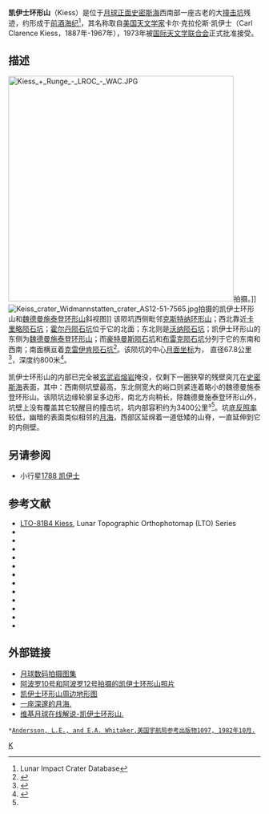 {{lunar crater data
 | image     = Keiss crater Widmannstatten crater AS17-M-2834.jpg

 | caption   = {{longitem|[[阿波罗17号|阿波罗17号]]测绘相机拍摄的凯伊士环形山(中间)和[[魏德曼施泰登环形山|魏德曼施泰登环形山]](右上)|style=padding: 5px 0; line-height: 1.3em;}}
 | latitude  = 6.41
 | N_or_S    = S
 | longitude = 84.11
 | E_or_W    = E
 | diameter  = 67.8公里
 | depth     =800米
 | colong    = 277
 | eponym    ="卡尔·克拉伦斯·凯伊士
}}
'''凯伊士环形山'''（Kiess）是位于[[月球正面|月球正面]][[史密斯海|史密斯海]]西南部一座古老的大[[撞击坑|撞击坑]]残迹，约形成于[[前酒海纪|前酒海纪]]<ref name=LICD>Lunar Impact Crater Database</ref>，其名称取自[[美国|美国]][[天文学家|天文学家]]卡尔·克拉伦斯·凯伊士（Carl Clarence Kiess，1887年-1967年），1973年被[[国际天文学联合会|国际天文学联合会]]正式批准接受。

==描述==
[[Image:Kiess_+_Runge_-_LROC_-_WAC.JPG|450px]]拍摄。]]
[[Image:Keiss_crater_Widmannstatten_crater_AS12-51-7565.jpg|thumb]]拍摄的凯伊士环形山和[[魏德曼施泰登环形山|魏德曼施泰登环形山]]斜视图]]
该陨坑西侧毗邻[[克斯特纳环形山|克斯特纳环形山]]；西北靠近[[卡里略陨石坑|卡里略陨石坑]]；[[霍尔丹陨石坑|霍尔丹陨石坑]]位于它的北面；东北则是[[沃纳陨石坑|沃纳陨石坑]]；凯伊士环形山的东侧为[[魏德曼施泰登环形山|魏德曼施泰登环形山]]；而[[豪特曼斯陨石坑|豪特曼斯陨石坑]]和[[布雷克陨石坑|布雷克陨石坑]]分列于它的东南和西南；南面横亘着[[克雷伊肯陨石坑|克雷伊肯陨石坑]]<ref>{{Cite web |url=http://planetarynames.wr.usgs.gov/images/Lunar/lac_81_lo.pdf |title=Crater Kiess on the LAC-81 map |accessdate=2016-08-17 |archive-date=2013-02-20 |archive-url=https://web.archive.org/web/20130220184629/http://planetarynames.wr.usgs.gov/images/Lunar/lac_81_lo.pdf |dead-url=no }}</ref>。该陨坑的中心[[月面坐标|月面坐标]]为{{Coord|6.41|S|84.11|E|globe:Moon|nogoogle=1|noosm=1}}，
直径67.8公里<ref name="IAU">{{Cite web |url=http://planetarynames.wr.usgs.gov/Feature/3026 |title=Directory of the International Astronomical Union |accessdate=2016-08-17 |archive-date=2015-12-15 |archive-url=https://web.archive.org/web/20151215070355/http://planetarynames.wr.usgs.gov/Feature/3026 |dead-url=no }}</ref>，深度约800米<ref>{{Cite web |url=http://fisherka.csolutionshosting.net/astronote/plan/craterdepth/html/CraterDepthFeatureNameWestfall.html |title=John E. Westfall's Atlas of the Lunar Terminator, Cambridge Univ. Press (2000) |accessdate=2016-08-17 |archive-date=2014-12-18 |archive-url=https://archive.today/20141218234310/http://fisherka.csolutionshosting.net/astronote/plan/craterdepth/html/CraterDepthFeatureNameWestfall.html |dead-url=no }}</ref>。

凯伊士环形山的内部已完全被[[玄武岩|玄武岩]][[熔岩|熔岩]]掩没，仅剩下一圈狭窄的残壁突兀在[[史密斯海|史密斯海]]表面，其中：西南侧坑壁最高，东北侧宽大的峪口则紧连着略小的魏德曼施泰登环形山。该陨坑边缘轮廓呈多边形，南北方向稍长，除魏德曼施泰登环形山外，坑壁上没有覆盖其它较醒目的撞击坑，坑内部容积约为3400公里³<ref name="LICD"/>。坑底[[反照率|反照率]]较低，幽暗的表面类似相邻的[[月海|月海]]，西部区延绵着一道低矮的山脊，一直延伸到它的内侧壁。

==另请参阅==
* 小行星[[小行星1788|1788 凯伊士]]

==参考文献==
{{Reflist}}
{{refbegin}}
* [http://www.lpi.usra.edu/resources/mapcatalog/LTO/lto81b4_1/ LTO-81B4 Kiess]{{Wayback|url=http://www.lpi.usra.edu/resources/mapcatalog/LTO/lto81b4_1/ |date=20170106102320 }}, Lunar Topographic Orthophotomap (LTO) Series
* {{cite book
  | last1 = Andersson
  | first1 = L. E.
  | last2 = Whitaker
  | first2 = E. A.
  | authorlink2 = Ewen Whitaker
  | date = 1982
  | title = [[NASA|NASA]] Catalogue of Lunar Nomenclature
  | publisher = NASA RP-1097
  | ref = harv
  }}
* {{cite web
  | last = Blue
  | first = Jennifer
  | date = July 25, 2007
  | title = Gazetteer of Planetary Nomenclature
  | publisher = [[United_States_Geological_Survey|USGS]]
  | url = http://planetarynames.wr.usgs.gov/
  | accessdate = 2007-08-05
  | ref = harv
  | archive-date = 2012-04-08
  | archive-url = https://www.webcitation.org/66mXDr4G9?url=http://planetarynames.wr.usgs.gov/
  | dead-url = no
  }}
* {{cite book
  | last1 = Bussey
  | first1 = B.
  | authorlink1 = Ben Bussey
  | last2 = Spudis
  | first2 = P.
  | authorlink2 = Paul Spudis
  | date = 2004
  | title = The Clementine Atlas of the Moon
  | publisher = Cambridge University Press
  | location = New York
  | isbn = 978-0-521-81528-4
  | ref = harv
  }}
* {{cite book
  | last1 = Cocks
  | first1 = Elijah E.
  | last2 = Cocks
  | first2 = Josiah C.
  | date = 1995
  | title = Who's Who on the Moon: A Biographical Dictionary of Lunar Nomenclature
  | url = https://archive.org/details/isbn_9780936389271
  | publisher = Tudor Publishers
  | isbn = 978-0-936389-27-1
  | ref = harv
  }}
* {{cite web
  | last = McDowell
  | first = Jonathan
  | date = July 15, 2007
  | url = http://host.planet4589.org/astro/lunar/
  | title = Lunar Nomenclature
  | publisher = Jonathan's Space Report
  | accessdate = 2007-10-24
  | ref = harv
  | archive-date = 2012-05-26
  | archive-url = https://www.webcitation.org/67wcYNfK3?url=http://host.planet4589.org/astro/lunar/
  | dead-url = no
  }}
* {{cite journal| last1 = Menzel| first1 = D. H.| last2 = Minnaert| first2 = M.| last3 = Levin| first3 = B.| last4 = Dollfus| first4 = A.| last5 = Bell| first5 = B.| title = Report on Lunar Nomenclature by the Working Group of Commission 17 of the IAU| doi = 10.1007/BF00171763| journal = Space Science Reviews| volume = 12| issue = 2| pages = 136–186| date = 1971| bibcode = 1971SSRv...12..136M| ref = harv}}
* {{cite book
  | first = Patrick
  | last = Moore
  | authorlink = Patrick Moore
  | date = 2001
  | title = On the Moon
  | url = https://archive.org/details/patrickmooreonmo00patr
  | publisher = Sterling Publishing Co.
  | isbn = 978-0-304-35469-6
  | ref = harv
  }}
* {{cite book
  | first = Fred W.
  | last = Price
  | date = 1988
  | title = The Moon Observer's Handbook
  | publisher = Cambridge University Press
  | isbn = 978-0-521-33500-3
  | ref = harv
  }}
* {{cite book
  | last = Rükl
  | first = Antonín
  | authorlink = Antonín Rükl
  | date = 1990
  | title = Atlas of the Moon
  | publisher = Kalmbach Books
  | isbn = 978-0-913135-17-4
  | ref = harv
  }}
* {{cite book
  | last = Webb
  | first = Rev. T. W.
  | authorlink = Thomas William Webb
  | date = 1962
  | title = Celestial Objects for Common Telescopes
  | url = https://archive.org/details/celestialobjects00webb
  | edition = 6th revised
  | publisher = Dover
  | isbn = 978-0-486-20917-3
  | ref = harv
  }}
* {{cite book
  | first = Ewen A.
  | last = Whitaker
  | authorlink = Ewen Whitaker
  | date = 1999
  | title = Mapping and Naming the Moon
  | publisher = Cambridge University Press
  | isbn = 978-0-521-62248-6
  | ref = harv
  }}
* {{cite book
  | first = Peter T.
  | last = Wlasuk
  | date = 2000
  | title = Observing the Moon
  | publisher = Springer
  | isbn = 978-1-85233-193-1
  | ref = harv
 }}
{{refend}}

==外部链接==
*[http://www.lpi.usra.edu/resources/lunar_orbiter/bin/srch_nam.shtml?Kiess%7C0 月球数码拍摄图集]{{Wayback|url=http://www.lpi.usra.edu/resources/lunar_orbiter/bin/srch_nam.shtml?Kiess%7C0 |date=20170110162703 }}
*[http://www.lpi.usra.edu/resources/apollo/search/feature/?feature=Kiess 阿波罗10号和阿波罗12号拍摄的凯伊士环形山照片]{{Wayback|url=http://www.lpi.usra.edu/resources/apollo/search/feature/?feature=Kiess |date=20160304093147 }}
*[http://www.lpi.usra.edu/resources/mapcatalog/LTO/lto81b4_1/ 凯伊士环形山周边地形图]{{Wayback|url=http://www.lpi.usra.edu/resources/mapcatalog/LTO/lto81b4_1/ |date=20170106102320 }}
*[https://web.archive.org/web/20150324134449/http://www.lpod.org/?m=20061206 一座深邃的月海.]
*[http://the-moon.wikispaces.com/Kiess 维基月球在线解说-凯伊士环形山.]{{Wayback|url=http://the-moon.wikispaces.com/Kiess |date=20150504210205 }}
 *[http://planet4589.org/astro/lunar/RP-1097.pdf Andersson, L.E., and E.A. Whitaker,美国宇航局参考出版物1097, 1982年10月.]{{Wayback|url=http://planet4589.org/astro/lunar/RP-1097.pdf |date=20141006125838 }}

[[Category:月球环形山|K]]